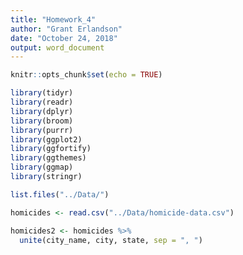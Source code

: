 ```yaml
---
title: "Homework_4"
author: "Grant Erlandson"
date: "October 24, 2018"
output: word_document
---
```


```r
knitr::opts_chunk$set(echo = TRUE)
```

```r
library(tidyr)
library(readr)
library(dplyr)
library(broom)
library(purrr)
library(ggplot2)
library(ggfortify)
library(ggthemes)
library(ggmap)
library(stringr)
```

```r
list.files("../Data/")
```

```r
homicides <- read.csv("../Data/homicide-data.csv")
```

```r
homicides2 <- homicides %>% 
  unite(city_name, city, state, sep = ", ")
```